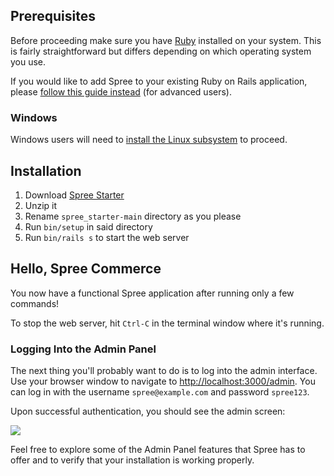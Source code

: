 ## Prerequisites

Before proceeding make sure you have [Ruby](https://www.ruby-lang.org/en/) installed on your system. This is fairly straightforward but differs depending on which operating system you use.

If you would like to add Spree to your existing Ruby on Rails application, please [follow this guide instead](../advanced/existing\_app\_tutorial) (for advanced users).

### Windows

Windows users will need to [install the Linux subsystem](https://docs.microsoft.com/en-us/windows/wsl/install-win10) to proceed.

## Installation

1. Download [Spree Starter](https://github.com/spree/spree\_starter/archive/main.zip)
2. Unzip it
3. Rename `spree_starter-main` directory as you please
4. Run `bin/setup` in said directory
6. Run `bin/rails s` to start the web server

## Hello, Spree Commerce

You now have a functional Spree application after running only a few commands!

To stop the web server, hit `Ctrl-C` in the terminal window where it's running.

### Logging Into the Admin Panel

The next thing you'll probably want to do is to log into the admin interface. Use your browser window to navigate to [http://localhost:3000/admin](http://localhost:3000/admin). You can log in with the username `spree@example.com` and password `spree123`.

Upon successful authentication, you should see the admin screen:

![](/images/admin\_panel\_978-2x.jpg)

Feel free to explore some of the Admin Panel features that Spree has to offer and to verify that your installation is working properly.
